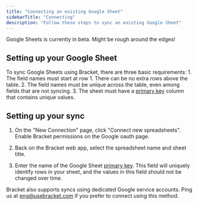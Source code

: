 ```yaml
---
title: "Connecting an existing Google Sheet"
sidebarTitle: "Connecting"
description: "Follow these steps to sync an existing Google Sheet"
---
```


<Warning>Google Sheets is currently in beta. Might be rough around the edges!</Warning>

## Setting up your Google Sheet

To sync Google Sheets using Bracket, there are three basic requirements:
    1. The field names must start at row 1. There can be no extra rows above the table.
    2. The field names must be unique across the table, even among fields that are not syncing.
    3. The sheet must have a [primary key](/connecting/gsheets_pkey) column that contains unique values.


## Setting up your sync

1. On the "New Connection" page, click "Connect new spreadsheets". Enable Bracket permissions on the Google oauth page.

2. Back on the Bracket web app, select the spreadsheet name and sheet title.

3. Enter the name of the Google Sheet [primary key](/connecting/gsheets_pkey). This field will uniquely identify rows in your sheet, and the values in this field should not be changed over time. 

<Info>Bracket also supports syncs using dedicated Google service accounts. Ping us at eng@usebracket.com if you prefer to connect using this method.</Info>
